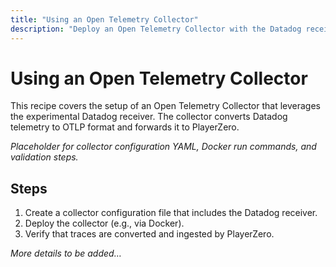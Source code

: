 ```yaml
---
title: "Using an Open Telemetry Collector"
description: "Deploy an Open Telemetry Collector with the Datadog receiver to process and forward Datadog traces to PlayerZero."
---
```


# Using an Open Telemetry Collector

This recipe covers the setup of an Open Telemetry Collector that leverages the experimental Datadog receiver. The collector converts Datadog telemetry to OTLP format and forwards it to PlayerZero.

*Placeholder for collector configuration YAML, Docker run commands, and validation steps.*

## Steps

1. Create a collector configuration file that includes the Datadog receiver.
2. Deploy the collector (e.g., via Docker).
3. Verify that traces are converted and ingested by PlayerZero.

*More details to be added…*

